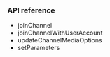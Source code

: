 
<PlatformWrapper platform="android">

### API reference

- <Link to="{{global.API_REF_ANDROID_ROOT}}/class_irtcengine.html#api_irtcengine_joinchannel2">joinChannel</Link>
- <Link to="{{global.API_REF_ANDROID_ROOT}}/class_irtcengine.html#api_irtcengine_joinchannelwithuseraccount">joinChannelWithUserAccount</Link>
- <Link to="{{global.API_REF_ANDROID_ROOT}}/class_irtcengine.html#api_irtcengine_updatechannelmediaoptions">updateChannelMediaOptions</Link>
- <Link to="{{global.API_REF_ANDROID_ROOT}}/class_irtcengine.html#api_irtcengine_setparameters">setParameters</Link>

</PlatformWrapper>